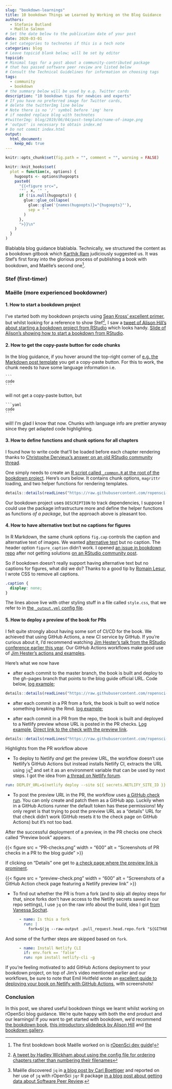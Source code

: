 ```yaml
---
slug: "bookdown-learnings"
title: 10 bookdown Things we Learned by Working on the Blog Guidance
authors:
  - Stefanie Butland
  - Maëlle Salmon
# Set the date below to the publication date of your post
date: 2020-03-01
# Set categories to technotes if this is a tech note
categories: blog
# Leave topicid blank below; will be set by editor
topicid:
# Minimal tags for a post about a community-contributed package 
# that has passed software peer review are listed below
# Consult the Technical Guidelines for information on choosing tags
tags:
  - community
  - bookdown
# the summary below will be used by e.g. Twitter cards
description: "10 bookdown tips for newbies and experts"
# If you have no preferred image for Twitter cards,
# delete the twitterImg line below 
# Note there is no '/' symbol before 'img' here
# if needed replace blog with technotes
#twitterImg: blog/2019/06/04/post-template/name-of-image.png
# 'output' is necessary to obtain index.md
# Do not commit index.html
output: 
  html_document:
    keep_md: true
---
```



```r
knitr::opts_chunk$set(fig.path = "", comment = "", warning = FALSE)

knitr::knit_hooks$set(
  plot = function(x, options) {
    hugoopts <- options$hugoopts
    paste0(
      "{{<figure src=",
      '"', x, '" ',
      if (!is.null(hugoopts)) {
        glue::glue_collapse(
          glue::glue('{names(hugoopts)}="{hugoopts}"'),
          sep = " "
        )
      },
      ">}}\n"
    )
  }
)
```

Blablabla blog guidance blablabla. Technically, we structured the content as a bookdown gitbook which [Karthik Ram](/authors/karthik-ram/) judiciously suggested us. It was Stef's first foray into the glorious process of publishing a book with bookdown, and Maëlle's second one[^1].

### Stef (first-timer)


### Maëlle (more experienced bookdowner)

#### 1. How to start a bookdown project

I've started both my bookdown projects using [Sean Kross' excellent primer](https://github.com/seankross/bookdown-start),
but whilst looking for a reference to show Stef[^2],
I saw a [tweet of Alison Hill's about starting a bookdown project from RStudio](https://twitter.com/apreshill/status/1137183351125577728) which looks handy. 
[Slide of Alison's showing how to start a bookdown from RStudio](https://arm.rbind.io/slides/bookdown.html#11).

#### 2. How to get the copy-paste button for code chunks

In the blog guidance, if you hover around the top-right corner of [e.g. the Markdown post template](https://blogguide.ropensci.org/templatemd.html) you get a copy-paste button. 
For this to work, the chunk needs to have some language information i.e.

````
```
code
```
````

will not get a copy-paste button, but 

````
```yaml
code
```
````

will! 
I'm glad I know that now. 
Chunks with language info are prettier anyway since they get adapted code highlighting.

#### 3. How to define functions and chunk options for all chapters

I found how to write code that'll be loaded before each chapter rendering thanks to [Christophe Dervieux's answer on an old RStudio community thread](https://community.rstudio.com/t/bookdown-caching/43652/2).

One simply needs to create an [R script called `_common.R` at the root of the bookdown project](https://raw.githubusercontent.com/ropensci-org/blog-guidance/master/_common.R). 
Here's ours below. 
It contains chunk options, `magrittr` loading, and two helper functions for rendering templates.

```r
details::details(readLines("https://raw.githubusercontent.com/ropensci-org/blog-guidance/master/_common.R"), summary = "our _common.R")
```

Our bookdown project uses `DESCRIPTION` to track dependencies, I suppose I could use the package infrastructure more and define the helper functions as functions _of a package_, but the approach above is pleasant too.

#### 4. How to have alternative text but no captions for figures

In R Markdown, the same chunk options `fig.cap` controls the caption and alternative text of images.
We wanted [alternative text](https://www.w3.org/WAI/tutorials/images/informative/) but no caption.
The header option `figure_caption` didn't work.
I opened [an issue in bookdown repo](https://github.com/rstudio/bookdown/issues/856) after not getting solutions [on an RStudio community post](https://community.rstudio.com/t/have-an-alternative-text-but-no-caption-or-a-different-caption-in-bookdown-git-book/50370).

So if bookdown doesn't really support having alternative text but no captions for figures, what did we do? Thanks to a good tip by [Romain Lesur](https://github.com/RLesur), I wrote CSS to remove all captions.

```css
.caption {
  display: none;
}
```

The lines above live with other styling stuff in a file called `style.css`, that we refer to in [the `_output.yml` config file](https://github.com/ropensci-org/blog-guidance/blob/cae5887f392b4137eec50467779e9bba973b0b69/_output.yml#L3).

#### 5. How to deploy a preview of the book for PRs

I felt quite strongly about having some sort of CI/CD for the book. We achieved that using GitHub Actions, a new CI service by GitHub. If you're curious about it, I'd recommend watching [Jim Hester's talk from the RStudio conference earlier this year](https://resources.rstudio.com/rstudio-conf-2020/azure-pipelines-and-github-actions-jim-hester). Our GitHub Actions workflows make good use of [Jim Hester's actions and examples](https://github.com/r-lib/actions).

Here's what we now have

* after each commit to the master branch, the book is built and deploy to the gh-pages branch that points to the blog guide official URL. Code below, [log example](https://github.com/ropensci-org/blog-guidance/runs/471978792?check_suite_focus=true);

```r
details::details(readLines("https://raw.githubusercontent.com/ropensci-org/blog-guidance/master/.github/workflows/master.yml"), summary = "master workflow", lang = "yaml")
```

* after each commit in a PR from a fork, the book is built so we'd notice something breaking the Rmd. [log example](https://github.com/ropensci-org/blog-guidance/runs/466995315?check_suite_focus=true);

* after each commit in a PR from the repo, the book is built and deployed to a Netlify preview whose URL is posted in the PR checks. [Log example](https://github.com/ropensci-org/blog-guidance/runs/471968808?check_suite_focus=true), [Direct link to the check with the preview link](https://github.com/ropensci-org/blog-guidance/runs/471974005?check_suite_focus=true).

```r
details::details(readLines("https://raw.githubusercontent.com/ropensci-org/blog-guidance/master/.github/workflows/pr.yml"), summary = "PR workflow", lang = "yaml")
```

Highlights from the PR workflow above

* To deploy to Netlify _and_ get the preview URL, the workflow doesn't use Netlify's GitHub Actions but instead installs Netlify CI, extracts the URL using `jq`[^3] and set it as an environment variable that can be used by next steps. I got the idea from [a thread on Netlify forum](https://community.netlify.com/t/deploying-preview-web-hook-via-api/3320/2).

```yaml
run: DEPLOY_URL=$(netlify deploy --site ${{ secrets.NETLIFY_SITE_ID }} --auth ${{ secrets.NETLIFY_AUTH_TOKEN }} --dir=docs --json | jq '.deploy_url' --raw-output);echo "::set-env name=DEPLOY_URL::$DEPLOY_URL"
```

* To post the preview URL in the PR, the workflow uses [a GitHub check run](https://developer.github.com/v3/checks/runs/). You can only create and patch them as a GitHub app. Luckily when in a GitHub Actions runner the default token has these permissions! My only regret is that trying to post the preview URL as a "details" URL for that check didn't work (GitHub resets it to the check page on GitHub Actions) but it's not too bad.

After the successful deployment of a preview, in the PR checks one check called "Preview book" appears.

<!--html_preserve--> {{< figure src = "PR-checks.png" width = "600" alt = "Screenshots of PR checks in a PR to the blog guide" >}}<!--/html_preserve-->

If clicking on "Details" one get to [a check page where the preview link is prominent](https://github.com/ropensci-org/blog-guidance/runs/471974005?check_suite_focus=true). 

<!--html_preserve--> {{< figure src = "preview-check.png" width = "600" alt = "Screenshots of a GitHub Action check page featuring a Netlify preview link" >}}<!--/html_preserve-->


* To find out whether the PR is from a fork (and to skip all deploy steps for that, since forks don't have access to the Netlify secrets saved in our repo settings), I use `jq` on the raw info about the build, idea I got [from Vanessa Sochat](https://github.com/r-universe/vsoch/blob/2bf10b1e30f59f5fab64ec2b7332526c47f1f4d3/.github/workflows/pull-request-update-packages.yml#L26).

```yaml
      - name: Is this a fork
        run: |
          fork=$(jq --raw-output .pull_request.head.repo.fork "${GITHUB_EVENT_PATH}");echo "::set-env name=fork::$fork"
```

And some of the further steps are skipped based on `fork`.

```yaml
      - name: Install Netlify CLI
        if: env.fork == 'false'
        run: npm install netlify-cli -g
```

If you're feeling motivated to add GitHub Actions deployment to your bookdown project, on top of Jim's video mentioned earlier and our workflows, be sure to note that Emil Hvitfeld wrote an [excellent guide to deploying your book on Netlify with GitHub Actions](https://www.hvitfeldt.me/blog/bookdown-netlify-github-actions/), with screenshots!

### Conclusion

In this post, we shared useful bookdown things we learnt whilst working on rOpenSci blog guidance. 
We're quite happy with both the end product and our learnings! 
If _you_ want to get started with bookdown, we'd recommend [the bookdown book](https://bookdown.org/yihui/bookdown/introduction.html), [this introductory slidedeck by Alison Hill](https://alison.rbind.io/talk/2019-rsc-bookdown/) and [the bookdown gallery](https://bookdown.org/home/archive/).


[^1]: The first bookdown book Maëlle worked on is [rOpenSci dev guide](https://devguide.ropensci.org/)!
[^2]: [A tweet by Hadley Wickham about using the config file for ordering chapters rather than numbering their filenames](https://twitter.com/hadleywickham/status/1137317951428747270)
[^3]: Maëlle discovered `jq` in [a blog post by Carl Boettiger](https://www.carlboettiger.info/2017/12/11/data-rectangling-with-jq/) and reported on her use of `jq` with rOpenSci `jqr` R package [in a blog post about getting data about Software Peer Review](/blog/2018/04/26/rectangling-onboarding/).
